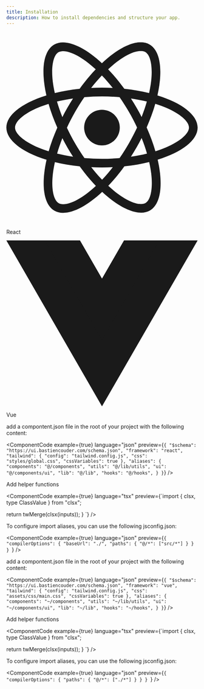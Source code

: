 ```yaml
---
title: Installation
description: How to install dependencies and structure your app.
---
```


<Tabs defaultValue="react">
<TabsList className="gap-4 flex flex-col md:flex-row h-36 justify-start">
<TabsTrigger value="react" isCard className="h-36 w-full md:w-72">
<div>
 <svg
      role="img"
      viewBox="0 0 24 24"
      xmlns="http://www.w3.org/2000/svg"
      className="w-[50px] p-1"
      fill="currentColor"
    >
      <title>React</title>
      <path d="M14.23 12.004a2.236 2.236 0 0 1-2.235 2.236 2.236 2.236 0 0 1-2.236-2.236 2.236 2.236 0 0 1 2.235-2.236 2.236 2.236 0 0 1 2.236 2.236zm2.648-10.69c-1.346 0-3.107.96-4.888 2.622-1.78-1.653-3.542-2.602-4.887-2.602-.41 0-.783.093-1.106.278-1.375.793-1.683 3.264-.973 6.365C1.98 8.917 0 10.42 0 12.004c0 1.59 1.99 3.097 5.043 4.03-.704 3.113-.39 5.588.988 6.38.32.187.69.275 1.102.275 1.345 0 3.107-.96 4.888-2.624 1.78 1.654 3.542 2.603 4.887 2.603.41 0 .783-.09 1.106-.275 1.374-.792 1.683-3.263.973-6.365C22.02 15.096 24 13.59 24 12.004c0-1.59-1.99-3.097-5.043-4.032.704-3.11.39-5.587-.988-6.38-.318-.184-.688-.277-1.092-.278zm-.005 1.09v.006c.225 0 .406.044.558.127.666.382.955 1.835.73 3.704-.054.46-.142.945-.25 1.44-.96-.236-2.006-.417-3.107-.534-.66-.905-1.345-1.727-2.035-2.447 1.592-1.48 3.087-2.292 4.105-2.295zm-9.77.02c1.012 0 2.514.808 4.11 2.28-.686.72-1.37 1.537-2.02 2.442-1.107.117-2.154.298-3.113.538-.112-.49-.195-.964-.254-1.42-.23-1.868.054-3.32.714-3.707.19-.09.4-.127.563-.132zm4.882 3.05c.455.468.91.992 1.36 1.564-.44-.02-.89-.034-1.345-.034-.46 0-.915.01-1.36.034.44-.572.895-1.096 1.345-1.565zM12 8.1c.74 0 1.477.034 2.202.093.406.582.802 1.203 1.183 1.86.372.64.71 1.29 1.018 1.946-.308.655-.646 1.31-1.013 1.95-.38.66-.773 1.288-1.18 1.87-.728.063-1.466.098-2.21.098-.74 0-1.477-.035-2.202-.093-.406-.582-.802-1.204-1.183-1.86-.372-.64-.71-1.29-1.018-1.946.303-.657.646-1.313 1.013-1.954.38-.66.773-1.286 1.18-1.868.728-.064 1.466-.098 2.21-.098zm-3.635.254c-.24.377-.48.763-.704 1.16-.225.39-.435.782-.635 1.174-.265-.656-.49-1.31-.676-1.947.64-.15 1.315-.283 2.015-.386zm7.26 0c.695.103 1.365.23 2.006.387-.18.632-.405 1.282-.66 1.933-.2-.39-.41-.783-.64-1.174-.225-.392-.465-.774-.705-1.146zm3.063.675c.484.15.944.317 1.375.498 1.732.74 2.852 1.708 2.852 2.476-.005.768-1.125 1.74-2.857 2.475-.42.18-.88.342-1.355.493-.28-.958-.646-1.956-1.1-2.98.45-1.017.81-2.01 1.085-2.964zm-13.395.004c.278.96.645 1.957 1.1 2.98-.45 1.017-.812 2.01-1.086 2.964-.484-.15-.944-.318-1.37-.5-1.732-.737-2.852-1.706-2.852-2.474 0-.768 1.12-1.742 2.852-2.476.42-.18.88-.342 1.356-.494zm11.678 4.28c.265.657.49 1.312.676 1.948-.64.157-1.316.29-2.016.39.24-.375.48-.762.705-1.158.225-.39.435-.788.636-1.18zm-9.945.02c.2.392.41.783.64 1.175.23.39.465.772.705 1.143-.695-.102-1.365-.23-2.006-.386.18-.63.406-1.282.66-1.933zM17.92 16.32c.112.493.2.968.254 1.423.23 1.868-.054 3.32-.714 3.708-.147.09-.338.128-.563.128-1.012 0-2.514-.807-4.11-2.28.686-.72 1.37-1.536 2.02-2.44 1.107-.118 2.154-.3 3.113-.54zm-11.83.01c.96.234 2.006.415 3.107.532.66.905 1.345 1.727 2.035 2.446-1.595 1.483-3.092 2.295-4.11 2.295-.22-.005-.406-.05-.553-.132-.666-.38-.955-1.834-.73-3.703.054-.46.142-.944.25-1.438zm4.56.64c.44.02.89.034 1.345.034.46 0 .915-.01 1.36-.034-.44.572-.895 1.095-1.345 1.565-.455-.47-.91-.993-1.36-1.565z" />
   </svg>
    <p className="font-medium">React</p>
    </div>
</TabsTrigger>
<TabsTrigger value="vue" isCard className="h-36 w-full md:w-72">
<div>
    <svg version="1.1" 
    viewBox="0 0 261.76 226.69"
     xmlns="http://www.w3.org/2000/svg"
       className="w-[50px] p-1"
     >
     <g transform="matrix(1.3333 0 0 -1.3333 -76.311 313.34)">
     <g transform="translate(178.06 235.01)">
     <path fill="currentColor" opacity={0.5} d="m0 0-22.669-39.264-22.669 39.264h-75.491l98.16-170.02 98.16 170.02z"/></g><g transform="translate(178.06 235.01)"><path d="m0 0-22.669-39.264-22.669 39.264h-36.227l58.896-102.01 58.896 102.01z" fill="currentColor"/>
     </g>
     </g>
     </svg>
  <p className="font-medium">Vue</p>
  </div>
</TabsTrigger>
</TabsList>

<TabsContent value="react" className="mt-20 md:mt-2">

add a compontent.json file in the root of your project with the following content:

<ComponentCode
  example={true}
language="json"
preview={`{
  "$schema": "https://ui.bastiencouder.com/schema.json",
  "framework": "react",
  "tailwind": {
    "config": "tailwind.config.js",
    "css": "styles/global.css",
    "cssVariables": true
  },
  "aliases": {
    "components": "@/components",
    "utils": "@/lib/utils",
    "ui": "@/components/ui",
    "lib": "@/lib",
    "hooks": "@/hooks",
  }
}`}
/>

Add helper functions

<ComponentCode
  example={true}
language="tsx"
preview={`import { clsx, type ClassValue } from "clsx";
 
  return twMerge(clsx(inputs));
}
`}
/>

To configure import aliases, you can use the following jsconfig.json:

<ComponentCode
  example={true}
language="json"
preview={`{
  "compilerOptions": {
    "baseUrl": "./",
    "paths": {
      "@/*": ["src/*"]
    }
  }
}
`}
/>

</TabsContent>
<TabsContent value="vue" className="mt-20 md:mt-2">

add a compontent.json file in the root of your project with the following content:

<ComponentCode
  example={true}
language="json"
preview={`{
  "$schema": "https://ui.bastiencouder.com/schema.json",
  "framework": "vue",
  "tailwind": {
    "config": "tailwind.config.js",
    "css": "assets/css/main.css",
    "cssVariables": true
  },
  "aliases": {
    "components": "~/components",
    "utils": "~/lib/utils",
    "ui": "~/components/ui",
    "lib": "~/lib",
    "hooks": "~/hooks",
  }
}`}
/>

Add helper functions

<ComponentCode
  example={true}
language="tsx"
preview={`import { clsx, type ClassValue } from "clsx";
 
  return twMerge(clsx(inputs));
}
`}
/>

To configure import aliases, you can use the following jsconfig.json:

<ComponentCode
  example={true}
language="json"
preview={`{
  "compilerOptions": {
    "paths": {
      "@/*": ["./*"]
    }
  }
}
`}
/>
</TabsContent>
</Tabs>